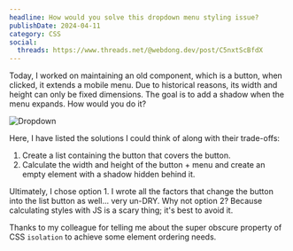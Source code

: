 ```yaml
---
headline: How would you solve this dropdown menu styling issue?
publishDate: 2024-04-11
category: CSS
social:
  threads: https://www.threads.net/@webdong.dev/post/C5nxtScBfdX
---
```


Today, I worked on maintaining an old component, which is a button, when clicked, it extends a mobile menu. Due to historical reasons, its width and height can only be fixed dimensions. The goal is to add a shadow when the menu expands. How would you do it?

![Dropdown](./dropdown-issue.webp)

Here, I have listed the solutions I could think of along with their trade-offs:

1. Create a list containing the button that covers the button.
2. Calculate the width and height of the button + menu and create an empty element with a shadow hidden behind it.

Ultimately, I chose option 1. I wrote all the factors that change the button into the list button as well... very un-DRY. Why not option 2? Because calculating styles with JS is a scary thing; it's best to avoid it.

Thanks to my colleague for telling me about the super obscure property of CSS `isolation` to achieve some element ordering needs.
